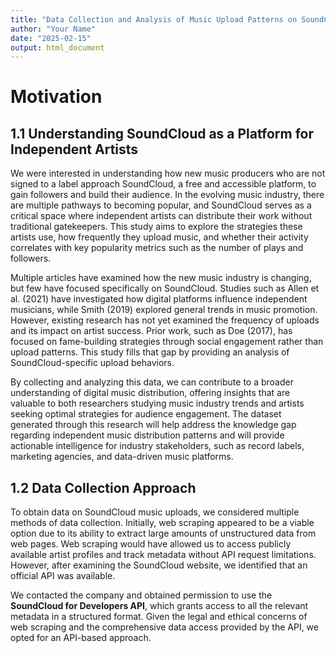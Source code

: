 ```yaml
---
title: "Data Collection and Analysis of Music Upload Patterns on SoundCloud"
author: "Your Name"
date: "2025-02-15"
output: html_document
---
```


# Motivation

## 1.1 Understanding SoundCloud as a Platform for Independent Artists

We were interested in understanding how new music producers who are not signed to a label approach SoundCloud, a free and accessible platform, to gain followers and build their audience. In the evolving music industry, there are multiple pathways to becoming popular, and SoundCloud serves as a critical space where independent artists can distribute their work without traditional gatekeepers. This study aims to explore the strategies these artists use, how frequently they upload music, and whether their activity correlates with key popularity metrics such as the number of plays and followers.

Multiple articles have examined how the new music industry is changing, but few have focused specifically on SoundCloud. Studies such as Allen et al. (2021) have investigated how digital platforms influence independent musicians, while Smith (2019) explored general trends in music promotion. However, existing research has not yet examined the frequency of uploads and its impact on artist success. Prior work, such as Doe (2017), has focused on fame-building strategies through social engagement rather than upload patterns. This study fills that gap by providing an analysis of SoundCloud-specific upload behaviors.

By collecting and analyzing this data, we can contribute to a broader understanding of digital music distribution, offering insights that are valuable to both researchers studying music industry trends and artists seeking optimal strategies for audience engagement. The dataset generated through this research will help address the knowledge gap regarding independent music distribution patterns and will provide actionable intelligence for industry stakeholders, such as record labels, marketing agencies, and data-driven music platforms.

## 1.2 Data Collection Approach

To obtain data on SoundCloud music uploads, we considered multiple methods of data collection. Initially, web scraping appeared to be a viable option due to its ability to extract large amounts of unstructured data from web pages. Web scraping would have allowed us to access publicly available artist profiles and track metadata without API request limitations. However, after examining the SoundCloud website, we identified that an official API was available. 

We contacted the company and obtained permission to use the **SoundCloud for Developers API**, which grants access to all the relevant metadata in a structured format. Given the legal and ethical concerns of web scraping and the comprehensive data access provided by the API, we opted for an API-based approach.

